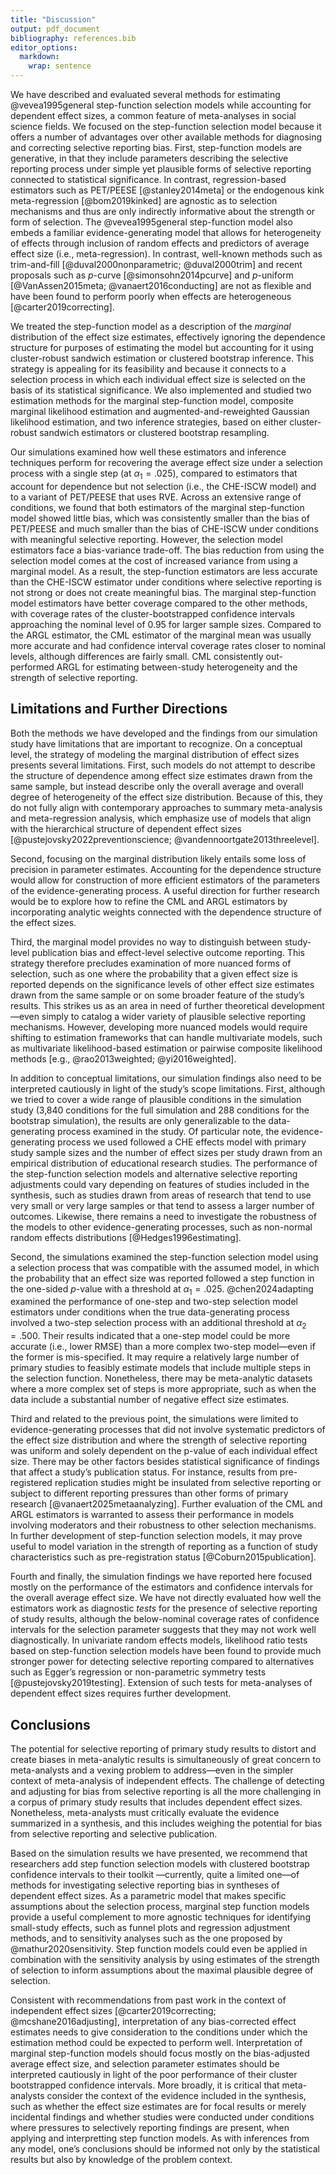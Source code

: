 ```yaml
---
title: "Discussion"
output: pdf_document
bibliography: references.bib
editor_options: 
  markdown: 
    wrap: sentence
---
```


We have described and evaluated several methods for estimating @vevea1995general step-function selection models while accounting for dependent effect sizes, a common feature of meta-analyses in social science fields. 
We focused on the step-function selection model because it offers a number of advantages over other available methods for diagnosing and correcting selective reporting bias. 
First, step-function models are generative, in that they include parameters describing the selective reporting process under simple yet plausible forms of selective reporting connected to statistical significance.
In contrast, regression-based estimators such as PET/PEESE [@stanley2014meta] or the endogenous kink meta-regression [@bom2019kinked] are agnostic as to selection mechanisms and thus are only indirectly informative about the strength or form of selection.
The @vevea1995general step-function model also embeds a familiar evidence-generating model that allows for heterogeneity of effects through inclusion of random effects and predictors of average effect size (i.e., meta-regression).
In contrast, well-known methods such as trim-and-fill [@duval2000nonparametric; @duval2000trim] and recent proposals such as $p$-curve [@simonsohn2014pcurve] and $p$-uniform [@VanAssen2015meta; @vanaert2016conducting] are not as flexible and have been found to perform poorly when effects are heterogeneous [@carter2019correcting].

We treated the step-function model as a description of the _marginal_ distribution of the effect size estimates, effectively ignoring the dependence structure for purposes of estimating the model but accounting for it using cluster-robust sandwich estimation or clustered bootstrap inference. 
This strategy is appealing for its feasibility and because it connects to a selection process in which each individual effect size is selected on the basis of its statistical significance.
We also implemented and studied two estimation methods for the marginal step-function model, composite marginal likelihood estimation and augmented-and-reweighted Gaussian likelihood estimation, and two inference strategies, based on either cluster-robust sandwich estimators or clustered bootstrap resampling.

Our simulations examined how well these estimators and inference techniques perform for recovering the average effect size under a selection process with a single step (at $\alpha_1 = .025$), compared to estimators that account for dependence but not selection (i.e., the CHE-ISCW model) and to a variant of PET/PEESE that uses RVE. 
Across an extensive range of conditions, we found that both estimators of the marginal step-function model showed little bias, which was consistently smaller than the bias of PET/PEESE and much smaller than the bias of CHE-ISCW under conditions with meaningful selective reporting.
However, the selection model estimators face a bias-variance trade-off. 
The bias reduction from using the selection model comes at the cost of increased variance from using a marginal model. As a result, the step-function estimators are less accurate than the CHE-ISCW estimator under conditions where selective reporting is not strong or does not create meaningful bias. 
The marginal step-function model estimators have better coverage compared to the other methods, with coverage rates of the cluster-bootstrapped confidence intervals approaching the nominal level of 0.95 for larger sample sizes. 
Compared to the ARGL estimator, the CML estimator of the marginal mean was usually more accurate  and had confidence interval coverage rates closer to nominal levels, although differences are fairly small.
CML consistently out-performed ARGL for estimating between-study heterogeneity and the strength of selective reporting.

## Limitations and Further Directions

Both the methods we have developed and the findings from our simulation study have limitations that are important to recognize.
On a conceptual level, the strategy of modeling the marginal distribution of effect sizes presents several limitations.
First, such models do not attempt to describe the structure of dependence among effect size estimates drawn from the same sample, but instead describe only the overall average and overall degree of heterogeneity of the effect size distribution.
Because of this, they do not fully align with contemporary approaches to summary meta-analysis and meta-regression analysis, which emphasize use of models that align with the hierarchical structure of dependent effect sizes [@pustejovsky2022preventionscience; @vandennoortgate2013threelevel].

Second, focusing on the marginal distribution likely entails some loss of precision in parameter estimates. 
Accounting for the dependence structure would allow for construction of more efficient estimators of the parameters of the evidence-generating process.
A useful direction for further research would be to explore how to refine the CML and ARGL estimators by incorporating analytic weights connected with the dependence structure of the effect sizes.

Third, the marginal model provides no way to distinguish between study-level publication bias and effect-level selective outcome reporting.
This strategy therefore precludes examination of more nuanced forms of selection, such as one where the probability that a given effect size is reported depends on the significance levels of other effect size estimates drawn from the same sample or on some broader feature of the study's results.
This strikes us as an area in need of further theoretical development---even simply to catalog a wider variety of plausible selective reporting mechanisms. 
However, developing more nuanced models would require shifting to estimation frameworks that can handle multivariate models, such as multivariate likelihood-based estimation or pairwise composite likelihood methods [e.g., @rao2013weighted; @yi2016weighted].

In addition to conceptual limitations, our simulation findings also need to be interpreted cautiously in light of the study's scope limitations.
First, although we tried to cover a wide range of plausible conditions in the simulation study (3,840 conditions for the full simulation and 288 conditions for the bootstrap simulation), the results are only generalizable to the data-generating process examined in the study.
Of particular note, the evidence-generating process we used followed a CHE effects model with primary study sample sizes and the number of effect sizes per study drawn from an empirical distribution of educational research studies.
The performance of the step-function selection models and alternative selective reporting adjustments could vary depending on features of studies included in the synthesis, such as studies drawn from areas of research that tend to use very small or very large samples or that tend to assess a larger number of outcomes.
Likewise, there remains a need to investigate the robustness of the models to other evidence-generating processes, such as non-normal random effects distributions [@Hedges1996estimating].

Second, the simulations examined the step-function selection model using a selection process that was compatible with the assumed model, in which the probability that an effect size was reported followed a step function in the one-sided _p_-value with a threshold at $\alpha_1 = .025$.
@chen2024adapting examined the performance of one-step and two-step selection model estimators under conditions when the true data-generating process involved a two-step selection process with an additional threshold at $\alpha_2 = .500$. 
Their results indicated that a one-step model could be more accurate (i.e., lower RMSE) than a more complex two-step model---even if the former is mis-specified. 
It may require a relatively large number of primary studies to feasibly estimate models that include multiple steps in the selection function.
Nonetheless, there may be meta-analytic datasets where a more complex set of steps is more appropriate, such as when the data include a substantial number of negative effect size estimates.

Third and related to the previous point, the simulations were limited to evidence-generating processes that did not involve systematic predictors of the effect size distribution and where the strength of selective reporting was uniform and solely dependent on the p-value of each individual effect size.
There may be other factors besides statistical significance of findings that affect a study's publication status.
For instance, results from pre-registered replication studies might be insulated from selective reporting or subject to different reporting pressures than other forms of primary research [@vanaert2025metaanalyzing].
Further evaluation of the CML and ARGL estimators is warranted to assess their performance in models involving moderators and their robustness to other selection mechanisms.
In further development of step-function selection models, it may prove useful to model variation in the strength of reporting as a function of study characteristics such as pre-registration status [@Coburn2015publication].

Fourth and finally, the simulation findings we have reported here focused mostly on the performance of the estimators and confidence intervals for the overall average effect size.
We have not directly evaluated how well the estimators work as diagnostic _tests_ for the presence of selective reporting of study results, although the below-nominal coverage rates of confidence intervals for the selection parameter suggests that they may not work well diagnostically. 
In univariate random effects models, likelihood ratio tests based on step-function selection models have been found to provide much stronger power for detecting selective reporting compared to alternatives such as Egger's regression or non-parametric symmetry tests [@pustejovsky2019testing].
Extension of such tests for meta-analyses of dependent effect sizes requires further development.

## Conclusions

The potential for selective reporting of primary study results to distort and create biases in meta-analytic results is simultaneously of great concern to meta-analysts and a vexing problem to address---even in the simpler context of meta-analysis of independent effects.
The challenge of detecting and adjusting for bias from selective reporting is all the more challenging in a corpus of primary study results that includes dependent effect sizes. 
Nonetheless, meta-analysts must critically evaluate the evidence summarized in a synthesis, and this includes weighing the potential for bias from selective reporting and selective publication.

Based on the simulation results we have presented, we recommend that researchers add step function selection models with clustered bootstrap confidence intervals to their toolkit ---currently, quite a limited one---of methods for investigating selective reporting bias in syntheses of dependent effect sizes.
As a parametric model that makes specific assumptions about the selection process, marginal step function models provide a useful complement to more agnostic techniques for identifying small-study effects, such as funnel plots and regression adjustment methods, and to sensitivity analyses such as the one proposed by @mathur2020sensitivity. Step function models could even be applied in combination with the sensitivity analysis by using estimates of the strength of selection to inform assumptions about the maximal plausible degree of selection. 

Consistent with recommendations from past work in the context of independent effect sizes [@carter2019correcting; @mcshane2016adjusting], interpretation of any bias-corrected effect estimates needs to give consideration to the conditions under which the estimation method could be expected to perform well.
Interpretation of marginal step-function models should focus mostly on the bias-adjusted average effect size, and selection parameter estimates should be interpreted cautiously in light of the poor performance of their cluster bootstrapped confidence intervals.
More broadly, it is critical that meta-analysts consider the context of the evidence included in the synthesis, such as whether the effect size estimates are for focal results or merely incidental findings and whether studies were conducted under conditions where pressures to selectively reporting findings are present, when applying and interpretting step function models.
As with inferences from any model, one's conclusions should be informed not only by the statistical results but also by knowledge of the problem context.